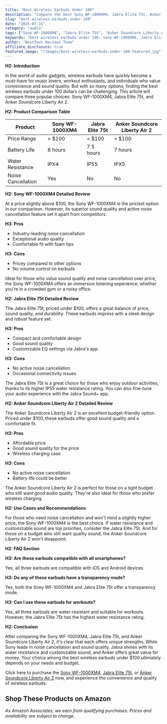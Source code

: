 ```yaml
---
title: "Best Wireless Earbuds Under 100"
description: "Compare the best Sony WF-1000XM4, Jabra Elite 75t, Anker Soundcore Liberty Air 2 and more. Find the perfect audio with our detailed reviews and recommendations."
slug: "best-wireless-earbuds-under-100"
date: "2025-07-15"
category: "audio"
tags: ["Sony WF-1000XM4", "Jabra Elite 75t", "Anker Soundcore Liberty Air 2"]
keywords: "best wireless earbuds under 100, Sony WF-1000XM4, Jabra Elite 75t, Anker Soundcore Liberty Air 2"
author: "BestTech Reviews Team"
affiliate_disclosure: true
featured_image: "/images/best-wireless-earbuds-under-100-featured.jpg"
---
```


**H2: Introduction**

In the world of audio gadgets, wireless earbuds have quickly become a must-have for music lovers, workout enthusiasts, and individuals who value convenience and sound quality. But with so many options, finding the best wireless earbuds under 100 dollars can be challenging. This article will compare three popular choices: Sony WF-1000XM4, Jabra Elite 75t, and Anker Soundcore Liberty Air 2.

**H2: Product Comparison Table**

|Product|Sony WF-1000XM4|Jabra Elite 75t|Anker Soundcore Liberty Air 2|
|---|---|---|---|
|Price Range|> $100|< $100|< $100|
|Battery Life|8 hours|7.5 hours|7 hours|
|Water Resistance|IPX4|IP55|IPX5|
|Noise Cancellation|Yes|No|No|

**H2: Sony WF-1000XM4 Detailed Review**

At a price slightly above $100, the Sony WF-1000XM4 is the priciest option in our comparison. However, its superior sound quality and active noise cancellation feature set it apart from competitors.

**H3: Pros**

- Industry-leading noise cancellation
- Exceptional audio quality
- Comfortable fit with foam tips

**H3: Cons**

- Pricey compared to other options
- No volume control on earbuds

Ideal for those who value sound quality and noise cancellation over price, the <ProductLink productName="Sony WF-1000XM4">Sony WF-1000XM4</ProductLink> offers an immersive listening experience, whether you're in a crowded gym or a noisy office.

**H2: Jabra Elite 75t Detailed Review**

The Jabra Elite 75t, priced under $100, offers a great balance of price, sound quality, and durability. These earbuds impress with a sleek design and robust feature set.

**H3: Pros**

- Compact and comfortable design
- Good sound quality
- Customizable EQ settings via Jabra's app

**H3: Cons**

- No active noise cancellation
- Occasional connectivity issues

The Jabra Elite 75t is a great choice for those who enjoy outdoor activities, thanks to its higher IP55 water resistance rating. You can also fine-tune your audio experience with the Jabra Sound+ app.

**H2: Anker Soundcore Liberty Air 2 Detailed Review**

The Anker Soundcore Liberty Air 2 is an excellent budget-friendly option. Priced under $100, these earbuds offer good sound quality and a comfortable fit.

**H3: Pros**

- Affordable price
- Good sound quality for the price
- Wireless charging case

**H3: Cons**

- No active noise cancellation
- Battery life could be better

The Anker Soundcore Liberty Air 2 is perfect for those on a tight budget who still want good audio quality. They're also ideal for those who prefer wireless charging.

**H2: Use Cases and Recommendations**

For those who need noise cancellation and won't mind a slightly higher price, the Sony WF-1000XM4 is the best choice. If water resistance and customizable sound are top priorities, consider the <ProductLink productName="Jabra Elite 75t">Jabra Elite 75t</ProductLink>. And for those on a budget who still want quality sound, the Anker Soundcore Liberty Air 2 won't disappoint.

**H2: FAQ Section**

**H3: Are these earbuds compatible with all smartphones?**

Yes, all three earbuds are compatible with iOS and Android devices.

**H3: Do any of these earbuds have a transparency mode?**

Yes, both the Sony WF-1000XM4 and Jabra Elite 75t offer a transparency mode.

**H3: Can I use these earbuds for workouts?**

Yes, all three earbuds are water-resistant and suitable for workouts. However, the Jabra Elite 75t has the highest water resistance rating.

**H2: Conclusion**

After comparing the Sony WF-1000XM4, Jabra Elite 75t, and Anker Soundcore Liberty Air 2, it's clear that each offers unique strengths. While Sony leads in noise cancellation and sound quality, Jabra shines with its water resistance and customizable sound, and Anker offers great value for money. Your choice among the best wireless earbuds under $100 ultimately depends on your needs and budget.

Click here to purchase the [<ProductLink productName="Sony WF-1000XM4">Sony WF-1000XM4</ProductLink>](#), [Jabra Elite 75t](#), or [Anker Soundcore Liberty Air 2](#) now, and experience the convenience and quality of wireless earbuds.


## Shop These Products on Amazon

<div style={{display: "flex", gap: "1rem", flexWrap: "wrap", margin: "2rem 0"}}>
  <AmazonButton productName="Sony WF-1000XM4" />
  <AmazonButton productName="Jabra Elite 75t" />
  <AmazonButton productName="Anker Soundcore Liberty Air 2" />
</div>

*As Amazon Associates, we earn from qualifying purchases. Prices and availability are subject to change.*